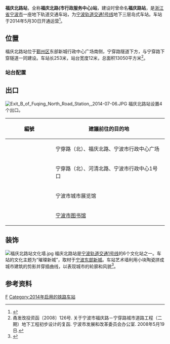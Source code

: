 {{Infobox station
| name = 福庆北路(市行政服务中心)站
| eng_name = Fuqing North Road (Ningbo Administrative Service Center) Station
| linecolour = {{NingboRT color|1|s}}
| symbol_location = 
| symbol = 
| type = [[地铁站|地铁站]]
| image = Platform of Fuqing North Road Station 02, 2014-07-06.JPG
| alt = 
| caption = 福庆北路站站台，摄于2014年
| address = 宁穿路隧道下方
| borough = [[浙江省|浙江省]][[宁波市|宁波市]][[鄞州区|鄞州区]]
| country = {{CHN}}
| coordinates = {{coord|format=dms|display=inline,title|Region:CN_Railway_Station}}
| owned = [[宁波市轨道交通集团有限公司|宁波市轨道交通集团]]
| operator = 宁波市轨道交通集团运营分公司
| train_operators = 
| line = {{NingboRT Sign|1|full}}
| distance = 
| platform = 1个[[岛式站台|岛式站台]]
| tracks = 2条
| bus_routes = <!--公交线路-->
| bus_stands = <!--公交站数量-->
| connections = <!--换乘交通-->
| structure = 地下车站
| hall = 地下站厅
| interchange = 
| elevator = 
| exits = 4个
| disabled = <!--无障碍设施-->
| depth = <!--车站埋深-->
| levels = 3层
| architect = 
| architectural_style = 
| colour = {{colorbox|#0080FF|border=black}} 蓝色
| status = 在用
| built = 
| opened = {{NingboRT Dater|year|month|day|line=1}}
| closed = 
| former = 
| passengers = 
| pass_year = 
| pass_rank = 
| station_hours =
| hours = {{NingboRT Station Time|1|东高|0:04|霞高|0:35|高霞|0:34}}
| first = {{NingboRT Time|1东高F|0:04}}<br />{{NingboRT Time|1高霞F|0:34}}
| last = {{NingboRT Time|1霞高L|0:35}}<br />{{NingboRT Time|1高霞L|0:34}}
| adjacent = {{s-rail-start}}
{{s-rail|title=NingboRT}}
{{s-line new|system=NingboRT|line=1|previous=海晏北路|next=盛莫路}}
{{s-end}}
| route_map = 
}}
'''福庆北路站'''，全称'''福庆北路(市行政服务中心)站'''，建设时曾命名'''福庆路站'''，是[[浙江省|浙江省]][[宁波市|宁波市]]一座地下轨道交通车站，为[[宁波轨道交通|宁波轨道交通]][[宁波轨道交通1号线|1号线]]地下三层岛式车站。车站于2014年5月30日开通运营<ref name="main">{{cite web|url=http://daily.cnnb.com.cn/dnsb/html/2009-06/26/content_96812.htm|title=详解1号线一期站点|publisher=东南商报|date=2009-06-26|accessdate=2013-01-11|archive-date=2014-12-22|archive-url=https://web.archive.org/web/20141222194000/http://daily.cnnb.com.cn/dnsb/html/2009-06/26/content_96812.htm|dead-url=yes}}</ref>。

== 位置 ==
福庆北路站位于[[鄞州区|鄞州区]]东部新城行政中心广场南侧，宁穿路隧道下方，与宁穿路下穿隧道一同建设。车站长253米，站台宽度12米，总面积13050平方米<ref>甬发改投资函〔2008〕126号. 关于宁波市福庆路－宁穿路城市道路工程（二期）地下工程初步设计的复函. 宁波市发展和改革委员会办公室. 2008年5月19日.</ref>。

=== 站台配置 ===
{{RenderStations|system=NingboRT|
{{RailStStart|北}}
{{RailStLine|1|1|dir=l|{{NingboRT Sign|1}} $$海晏北路$$・{{NingboRT Terminus|1|left}}方向}}
{{RailStPlatform|岛}}
{{RailStLine|2|2|dir=r|{{NingboRT Sign|1}} $$盛莫路$$・{{NingboRT Terminus|1|right}}方向}}
{{RailStEnd|南}}
}}

== 出口 ==
[[File:Exit_B_of_Fuqing_North_Road_Station,_2014-07-06.JPG|thumb]]
福庆北路站设置4个出口。
{| class="wikitable"
! width=135px | 編號 !! 建議前往的目的地
|-
| {{NingboRT Exit|A}}
| 宁穿路（北）、福庆北路、宁波市行政中心广场
|-
| {{NingboRT Exit|B|注=E}}
| 宁穿路（北）、河清北路、宁波市行政中心1号口
|-
| {{NingboRT Exit|C}}
|宁波市城市展览馆
|-
| {{NingboRT Exit|D}}
|[[宁波市图书馆|宁波市图书馆]]
|}

== 装饰 ==
[[File:福庆北路站文化墙.jpg|thumb]]
福庆北路站是[[宁波轨道交通1号线|宁波轨道交通1号线]]的6个文化站之一。车站的文化主题为“璀璨新城”，取材于[[宁波东部新城|宁波东部新城]]。车站艺术墙利用小块陶瓷拼成城市建筑的剪影并穿插曲线，以表现城市的轮廓和风貌<ref>{{cite web|url=http://news.cnnb.com.cn/system/2014/05/13/008061217.shtml|title=宁波轨道交通1号线6个站点文化墙惊艳亮相|publisher=中国宁波网|date=2014-05-13|accessdate=2014-05-13|archive-date=2014-05-14|archive-url=https://web.archive.org/web/20140514023036/http://news.cnnb.com.cn/system/2014/05/13/008061217.shtml|dead-url=yes}}</ref>。

==参考资料==
{{commonscat|Fuqing North Road Station}}
{{reflist}}

{{宁波轨道交通1号线|F}}

[[Category:鄞州区轨道交通车站|F]]
[[Category:2014年启用的铁路车站|Category:2014年启用的铁路车站]]